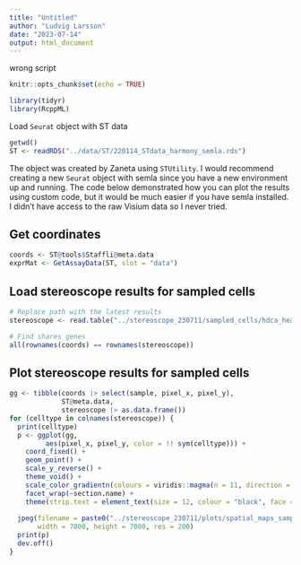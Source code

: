 ```yaml
---
title: "Untitled"
author: "Ludvig Larsson"
date: "2023-07-14"
output: html_document
---
```


wrong script

```r
knitr::opts_chunk$set(echo = TRUE)
```


```r
library(tidyr)
library(RcppML)
```

Load `Seurat` object with ST data

```r
getwd()
ST <- readRDS("../data/ST/220114_STdata_harmony_semla.rds")
```

The object was created by Zaneta using `STUtility`. I would recommend creating a new `Seurat` object with semla since you have a new environment up and running. The code below demonstrated how you can plot the results using custom code, but it would be much easier if you have semla installed. I didn't have access to the raw Visium data so I never tried.
 
## Get coordinates

```r
coords <- ST@tools$Staffli@meta.data
exprMat <- GetAssayData(ST, slot = "data")
```

## Load stereoscope results for sampled cells

```r
# Replace path with the latest results
stereoscope <- read.table("../stereoscope_230711/sampled_cells/hdca_heart_ST_data/W.2023-07-11154535.441323.tsv", check.names = FALSE)

# Find shares genes
all(rownames(coords) == rownames(stereoscope))

```

## Plot stereoscope results for sampled cells

```r
gg <- tibble(coords |> select(sample, pixel_x, pixel_y), 
             ST@meta.data,
             stereoscope |> as.data.frame())
for (celltype in colnames(stereoscope)) {
  print(celltype)
  p <- ggplot(gg, 
         aes(pixel_x, pixel_y, color = !! sym(celltype))) +
    coord_fixed() +
    geom_point() +
    scale_y_reverse() +
    theme_void() +
    scale_color_gradientn(colours = viridis::magma(n = 11, direction = -1)) +
    facet_wrap(~section.name) +
    theme(strip.text = element_text(size = 12, colour = "black", face = "bold"))
  
  jpeg(filename = paste0("../stereoscope_230711/plots/spatial_maps_sampled_cells/", celltype, ".jpg"), 
       width = 7000, height = 7000, res = 200)
  print(p)
  dev.off()
}
```
